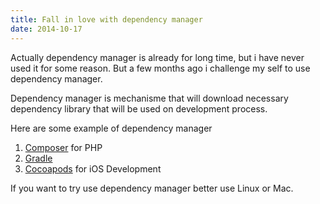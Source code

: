 ```yaml
---
title: Fall in love with dependency manager 
date: 2014-10-17
---
```


Actually dependency manager is already for long time, but i have never used it for some reason. But a few months ago i challenge my self to use dependency manager.

Dependency manager is mechanisme that will download necessary dependency library that will be used on development process.

Here are some example of dependency manager

1. [Composer](https://getcomposer.org/) for PHP
2. [Gradle](http://www.gradle.org/)
3. [Cocoapods](http://cocoapods.org/) for iOS Development

If you want to try use dependency manager better use Linux or Mac.
